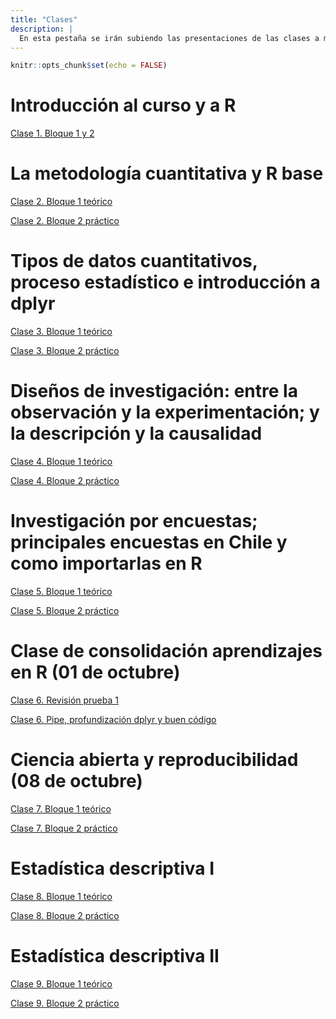 ```yaml
---
title: "Clases"
description: |
  En esta pestaña se irán subiendo las presentaciones de las clases a medida que se vayan ejecutando. 
---
```


```r
knitr::opts_chunk$set(echo = FALSE)
```

# Introducción al curso y a R

[Clase 1. Bloque 1 y 2](clases/clase1/clase1.html)

# La metodología cuantitativa y R base

[Clase 2. Bloque 1 teórico](clases/clase2/clase2a.html)

[Clase 2. Bloque 2 práctico](clases/clase2/clase2b.html)

# Tipos de datos cuantitativos, proceso estadístico e introducción a dplyr

[Clase 3. Bloque 1 teórico](clases/clase3/clase3a_tipos.html)

[Clase 3. Bloque 2 práctico](clases/clase3/clase3b_dplyr.html)

# Diseños de investigación: entre la observación y la experimentación; y la descripción y la causalidad

[Clase 4. Bloque 1 teórico](clases/clase4/clase4a_diseno.html)

[Clase 4. Bloque 2 práctico](clases/clase4/clase4b_rproj.html)

# Investigación por encuestas; principales encuestas en Chile y como importarlas en R

[Clase 5. Bloque 1 teórico](https://opso791ucsh2021.netlify.app/clases/clase5/clase5a_cuestionarios.html#1)

[Clase 5. Bloque 2 práctico](https://opso791ucsh2021.netlify.app/clases/clase5/clase5b_help_import.html#1)

# Clase de consolidación aprendizajes en R (01 de octubre)

[Clase 6. Revisión prueba 1]()

[Clase 6. Pipe, profundización dplyr y buen código]()

# Ciencia abierta y reproducibilidad (08 de octubre)

[Clase 7. Bloque 1 teórico]()

[Clase 7. Bloque 2 práctico]()

# Estadística descriptiva I

[Clase 8. Bloque 1 teórico]()

[Clase 8. Bloque 2 práctico]()

# Estadística descriptiva II

[Clase 9. Bloque 1 teórico]()

[Clase 9. Bloque 2 práctico]()


